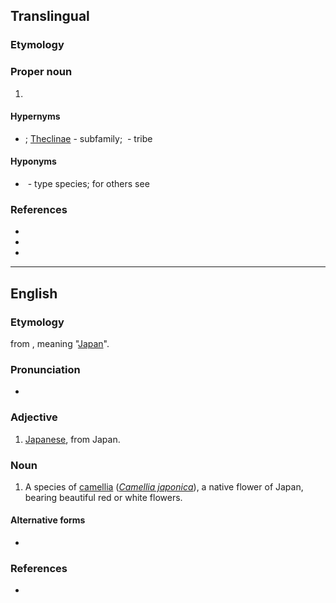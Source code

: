{{also|japonica}}
==Translingual==
{{rfi|lang=mul}}

===Etymology===
{{rfelite|mul}}

===Proper noun===
{{taxoninfl|i=1|g=f}}

# {{taxon|genus|family|Lycaenidae|}}

====Hypernyms====
* {{sense|genus}} {{Lycaenidae Hypernyms}}; [[Theclinae]]&nbsp;- subfamily; {{taxlink|Theclini|tribe|ver=170504}}&nbsp;- tribe

====Hyponyms====
* {{sense|genus}} {{taxlink|Japonica saepestriata|species|ver=170504}}&nbsp;- type species; for others see {{specieslite|i=1}}

===References===
* {{pedia|Japonica (butterfly)|''Japonica'' (butterfly)}}
* {{specieslite|i=1}}
* {{comcatlite|i=1}}

----

==English==

===Etymology===
{{etyl|NL.|en}} from {{m|la|Japonia}}, meaning "[[Japan]]".

===Pronunciation===
* {{a|US}} {{IPA|/dʒə.ˈpɑn.ɪ.ˌkə/|lang=en}}

===Adjective===
{{en-adj|-}}

# [[Japanese]], from Japan.

===Noun===
{{en-noun|-}}

# {{lb|en|dated}} A species of [[camellia]] (''[[Camellia japonica]]''), a native flower of Japan, bearing beautiful red or white flowers.

====Alternative forms====
* {{l|en|japonica}}

===References===
* {{R:Webster 1913}}